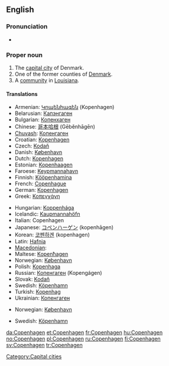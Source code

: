 {{wikipedia}}
{{wikipedia|Copenhagen County}}
{{wikipedia|Copenhagen, Louisiana}}
==English==

===Pronunciation===
* {{rhymes|eɪɡən}}

===Proper noun===
{{en-proper noun}}

# The [[capital city]] of Denmark.
# One of the former counties of [[Denmark]].
# A [[community]] in [[Louisiana]].

====Translations====
{{trans-top|capital of Denmark}}
* Armenian: [[Կոպենհագեն]] (Kopenhagen)
* Belarusian: [[Капэнгаген]]
* Bulgarian: [[Копенхаген]]
* Chinese: [[哥本哈根]] (Gēběnhāgēn)
* [[Chuvash]]: [[Копенгаген]]
* Croatian: [[Kopenhagen]]
* Czech: [[Kodaň]] {{f}}
* Danish: [[København]]
* Dutch: [[Kopenhagen]]
* Estonian: [[Kopenhaagen]]
* Faroese: [[Keypmannahavn]] {{f}}
* Finnish: [[Kööpenhamina]]
* French: [[Copenhague]]
* German: [[Kopenhagen]]
* Greek: [[Κοπεγχάγη]] {{f}}
{{trans-mid}}
* Hungarian: [[Koppenhága]]
* Icelandic: [[Kaupmannahöfn]] {{f}}
* Italian: Copenhagen {{f}}
* Japanese: [[コペンハーゲン]] (kopenhāgen)
* Korean: [[코펜하겐]] (kopenhagen)
* Latin: [[Hafnia]]
* [[Macedonian]]: {{t|mk|Копенхаген|m|tr=Kopenhágen|sc=Cyrl}}
* Maltese: [[Kopenħagen]]
* Norwegian: [[København]]
* Polish: [[Kopenhaga]] {{f}}
* Russian: [[Копенгаген]] (Kopengágen) {{m}}
* Slovak: [[Kodaň]]
* Swedish: [[Köpenhamn]] {{n}}
* Turkish: [[Kopenhag]]
* Ukrainian: [[Копенгаген]] {{m}}
{{trans-bottom}}

{{trans-top|former county in Denmark}}
* Norwegian: [[København]]
{{trans-mid}}
* Swedish: [[Köpenhamn]] {{n}}
{{trans-bottom}}

[[Category:Capital cities]]

[[da:Copenhagen]]
[[et:Copenhagen]]
[[fr:Copenhagen]]
[[hu:Copenhagen]]
[[no:Copenhagen]]
[[pl:Copenhagen]]
[[ru:Copenhagen]]
[[fi:Copenhagen]]
[[sv:Copenhagen]]
[[tr:Copenhagen]]